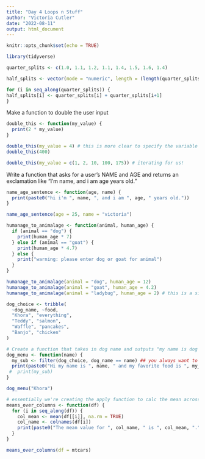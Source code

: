 ```yaml
---
title: "Day 4 Loops n Stuff"
author: "Victoria Cutler"
date: "2022-08-11"
output: html_document
---
```


```r
knitr::opts_chunk$set(echo = TRUE)

library(tidyverse)
```

```r
quarter_splits <- c(1.0, 1.1, 1.2, 1.1, 1.4, 1.5, 1.6, 1.4)

half_splits <- vector(mode = "numeric", length = (length(quarter_splits)/2))

for (i in seq_along(quarter_splits)) {
half_splits[i] <- quarter_splits[i] + quarter_splits[i+1]
}

```

Make a function to double the user input

```r
double_this <- function(my_value) {
  print(2 * my_value)
}

double_this(my_value = 4) # this is more clear to specify the variable and you also don't need to be in order
double_this(400)

double_this(my_value = c(1, 2, 10, 100, 175)) # iterating for us!
```

Write a function that asks for a user's NAME and AGE and returns an exclamation like "I'm name, and i am age years old."

```r
name_age_sentence <- function(age, name) {
  print(paste0("hi i'm ", name, ", and i am ", age, " years old."))
}

name_age_sentence(age = 25, name = "victoria")
```

```r
humanage_to_animalage <- function(animal, human_age) {
  if (animal == "dog") {
    print(human_age * 7)
  } else if (animal == "goat") {
    print(human_age * 4.7)
  } else {
    print("warning: please enter dog or goat for animal")
  }
}

humanage_to_animalage(animal = "dog", human_age = 12)
humanage_to_animalage(animal = "goat", human_age = 4.2)
humanage_to_animalage(animal = "ladybug", human_age = 2) # this is a silent failure because this ran but nothing showed up
```

```r
dog_choice <- tribble(
  ~dog_name, ~food,
  "Khora", "everything",
  "Teddy", "salmon",
  "Waffle", "pancakes",
  "Banjo", "chicken"
)

# Create a function that takes in dog name and outputs "my name is dog name and my favorite food is [food]
dog_menu <- function(name) {
  my_sub <- filter(dog_choice, dog_name == name) ## you always want to ask: is this variable this string? or is this variable this value?
  print(paste0("Hi my name is ", name, " and my favorite food is ", my_sub$food, "!"))
 #  print(my_sub)
}

dog_menu("Khora")
```

```r
# essentially we're creating the apply function to calc the mean across columns and print a sentence about it. this can only work over only numeric dfs
means_over_columns <- function(df) {
  for (i in seq_along(df)) {
    col_mean <- mean(df[[i]], na.rm = TRUE)
    col_name <- colnames(df[i])
    print(paste0("The mean value for ", col_name, " is ", col_mean, "."))
  }
}

means_over_columns(df = mtcars)
```
